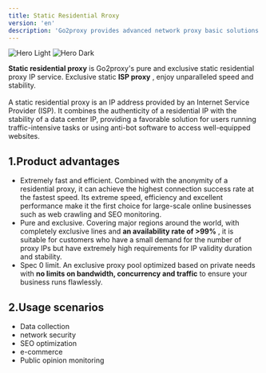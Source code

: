 ```yaml
---
title: Static Residential Rroxy
version: 'en'
description: 'Go2proxy provides advanced network proxy basic solutions to meet your diverse data collection needs!'
---
```


<img
  className="block dark:hidden"
  src="/images/light-s.png"
  alt="Hero Light"
/>
<img
  className="hidden dark:block"
  src="/images/dark-s.png"
  alt="Hero Dark"
/>

**Static residential proxy** is Go2proxy's pure and exclusive static residential proxy IP service. Exclusive static **ISP proxy** , enjoy unparalleled speed and stability.
<br /><br />A static residential proxy is an IP address provided by an Internet Service Provider (ISP). It combines the authenticity of a residential IP with the stability of a data center IP, providing a favorable solution for users running traffic-intensive tasks or using anti-bot software to access well-equipped websites.

## 1.Product advantages
- Extremely fast and efficient. Combined with the anonymity of a residential proxy, it can achieve the highest connection success rate at the fastest speed. Its extreme speed, efficiency and excellent performance make it the first choice for large-scale online businesses such as web crawling and SEO monitoring.
- Pure and exclusive. Covering major regions around the world, with completely exclusive lines and **an availability rate of >99%** , it is suitable for customers who have a small demand for the number of proxy IPs but have extremely high requirements for IP validity duration and stability.
- Spec 0 limit. An exclusive proxy pool optimized based on private needs with **no limits on bandwidth, concurrency and traffic** to ensure your business runs flawlessly.

## 2.Usage scenarios
- Data collection
- network security
- SEO optimization
- e-commerce
- Public opinion monitoring